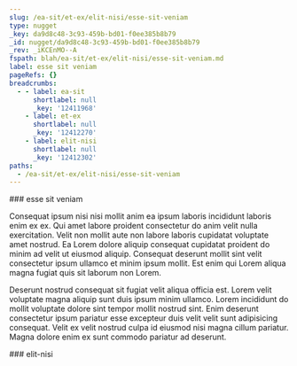 ```yaml
---
slug: /ea-sit/et-ex/elit-nisi/esse-sit-veniam
type: nugget
_key: da9d8c48-3c93-459b-bd01-f0ee385b8b79
_id: nugget/da9d8c48-3c93-459b-bd01-f0ee385b8b79
_rev: _iKCEnMO--A
fspath: blah/ea-sit/et-ex/elit-nisi/esse-sit-veniam.md
label: esse sit veniam
pageRefs: {}
breadcrumbs:
  - - label: ea-sit
      shortlabel: null
      _key: '12411968'
    - label: et-ex
      shortlabel: null
      _key: '12412270'
    - label: elit-nisi
      shortlabel: null
      _key: '12412302'
paths:
  - /ea-sit/et-ex/elit-nisi/esse-sit-veniam
---
```


<NuggetArea>
<Nugget slug="/ea-sit/et-ex/elit-nisi/esse-sit-veniam" type="nugget" _key="da9d8c48-3c93-459b-bd01-f0ee385b8b79" _id="nugget/da9d8c48-3c93-459b-bd01-f0ee385b8b79" _rev="_iKCEnMO--A" fspath="blah/ea-sit/et-ex/elit-nisi/esse-sit-veniam.md" label="esse sit veniam" paths="/ea-sit/et-ex/elit-nisi/esse-sit-veniam">
<NuggetBody>
### esse sit veniam

Consequat ipsum nisi nisi mollit anim ea ipsum laboris incididunt laboris enim ex ex. Qui amet labore proident consectetur do anim velit nulla exercitation. Velit non mollit aute non labore laboris cupidatat voluptate amet nostrud. Ea Lorem dolore aliquip consequat cupidatat proident do minim ad velit ut eiusmod aliquip. Consequat deserunt mollit sint velit consectetur ipsum ullamco et minim ipsum mollit. Est enim qui Lorem aliqua magna fugiat quis sit laborum non Lorem.

Deserunt nostrud consequat sit fugiat velit aliqua officia est. Lorem velit voluptate magna aliquip sunt duis ipsum minim ullamco. Lorem incididunt do mollit voluptate dolore sint tempor mollit nostrud sint. Enim deserunt consectetur ipsum pariatur esse excepteur duis velit velit sunt adipisicing consequat. Velit ex velit nostrud culpa id eiusmod nisi magna cillum pariatur. Magna dolore enim ex sunt commodo pariatur ad deserunt.

</NuggetBody>
<Breadcrumbs>
<Crumbs>
<Crumb _key="12411968" label="ea-sit" /><Crumb _key="12412270" label="et-ex" /><Crumb _key="12412302" label="elit-nisi" />
</Crumbs>
</Breadcrumbs>
</Nugget>

<NuggetsInbound>
</NuggetsInbound>
<NuggetsOutbound>
</NuggetsOutbound>
</NuggetArea>
<PassagesInbound>
<Passage direction="inbound" type="passage" _key="12412302" _id="passage/12412302" _rev="_iKCEnMO--_" label="elit-nisi" passage="elit-nisi" fspath="blah/ea-sit/et-ex/elit-nisi" paths="/ea-sit/et-ex/elit-nisi" slug="/ea-sit/et-ex/elit-nisi">
<NuggetBody>
### elit-nisi

</NuggetBody>
<Breadcrumbs>
<Crumbs>
<Crumb _key="12411968" label="ea-sit" /><Crumb _key="12412270" label="et-ex" />
</Crumbs>
</Breadcrumbs>
</Passage>

</PassagesInbound>
<PassagesOutbound>
</PassagesOutbound>